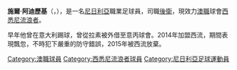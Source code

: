 '''施爾·阿迪歷基'''（{{lang-en|Seyi Adeleke}}，{{bd|1991年|11月17日}}），是一名[[尼日利亞|尼日利亞]]職業足球員，司職[[後衛|後衛]]，現效力[[澳職|澳職]]球會[[西悉尼流浪者|西悉尼流浪者]]。

早年他曾在意大利踢球，曾從拉素被外借至意丙球會。2014年加盟西流，期間表現飄忽，不時犯下嚴重的防守錯誤，2015年被西流放棄。

{{DEFAULTSORT: Adeleke, Seyi}}
[[Category:澳職球員|Category:澳職球員]]
[[Category:西悉尼流浪者球員|Category:西悉尼流浪者球員]]
[[Category:尼日利亞足球運動員|Category:尼日利亞足球運動員]]


{{fbr-stub}}